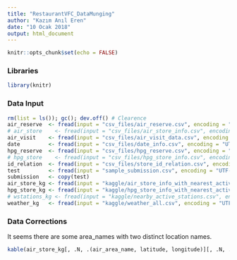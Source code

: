 ```yaml
---
title: "RestaurantVFC_DataMunging"
author: "Kazım Anıl Eren"
date: "10 Ocak 2018"
output: html_document
---
```


```r
knitr::opts_chunk$set(echo = FALSE)
```

### Libraries

```r
library(knitr)
```

### Data Input 

```r
rm(list = ls()); gc(); dev.off() # Clearence
air_reserve  <- fread(input = "csv_files/air_reserve.csv", encoding = "UTF-8")
# air_store    <- fread(input = "csv_files/air_store_info.csv", encoding = "UTF-8") 
air_visit    <- fread(input = "csv_files/air_visit_data.csv", encoding = "UTF-8")
date         <- fread(input = "csv_files/date_info.csv", encoding = "UTF-8")
hpg_reserve  <- fread(input = "csv_files/hpg_reserve.csv", encoding = "UTF-8")
# hpg_store    <- fread(input = "csv_files/hpg_store_info.csv", encoding = "UTF-8") 
id_relation  <- fread(input = "csv_files/store_id_relation.csv", encoding = "UTF-8")
test         <- fread(input = "sample_submission.csv", encoding = "UTF-8")
submission   <- copy(test)
air_store_kg <- fread(input = "kaggle/air_store_info_with_nearest_active_station.csv", encoding = "UTF-8")[, c(1,2,3,4,5)]
hpg_store_kg <- fread(input = "kaggle/hpg_store_info_with_nearest_active_station.csv", encoding = "UTF-8")
# wstations_kg <- fread(input = "kaggle/nearby_active_stations.csv", encoding = "UTF-8")
weather_kg   <- fread(input = "kaggle/weather_all.csv", encoding = "UTF-8")
```


### Data Corrections 

It seems there are some area_names with two distinct location names.
```r
kable(air_store_kg[, .N, .(air_area_name, latitude, longitude)][, .N, .(air_area_name)][N > 1])
```

